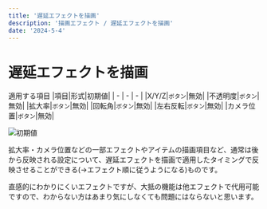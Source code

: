 ---
title: '遅延エフェクトを描画'
description: '描画エフェクト / 遅延エフェクトを描画'
date: '2024-5-4'
---

# 遅延エフェクトを描画

適用する項目
|項目|形式|初期値|
| - | - | - |
|X/Y/Z|`ボタン`|無効|
|不透明度|`ボタン`|無効|
|拡大率|`ボタン`|無効|
|回転角|`ボタン`|無効|
|左右反転|`ボタン`|無効|
|カメラ位置|`ボタン`|無効|


![初期値](/assets/effects/描画/遅延エフェクトを描画/初期値.png)

拡大率・カメラ位置などの一部エフェクトやアイテムの描画項目など、通常は後から反映される設定について、遅延エフェクトを描画で適用したタイミングで反映させることができる(→エフェクト順に従うようになる)ものです。

直感的にわかりにくいエフェクトですが、大抵の機能は他エフェクトで代用可能ですので、わからない方はあまり気にしなくても問題にはならないと思います。

